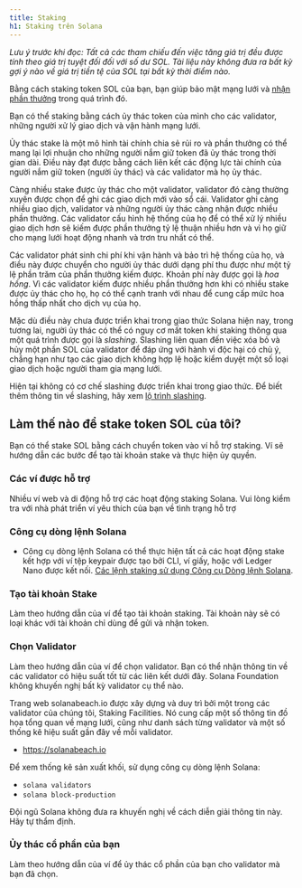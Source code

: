```yaml
---
title: Staking
h1: Staking trên Solana
---
```


_Lưu ý trước khi đọc: Tất cả các tham chiếu đến việc tăng giá trị đều được tính
theo giá trị tuyệt đối đối với số dư SOL. Tài liệu này không đưa ra bất kỳ gợi ý
nào về giá trị tiền tệ của SOL tại bất kỳ thời điểm nào._

Bằng cách staking token SOL của bạn, bạn giúp bảo mật mạng lưới và
[nhận phần thưởng](https://docs.anza.xyz/implemented-proposals/staking-rewards)
trong quá trình đó.

Bạn có thể staking bằng cách ủy thác token của mình cho các validator, những
người xử lý giao dịch và vận hành mạng lưới.

Ủy thác stake là một mô hình tài chính chia sẻ rủi ro và phần thưởng có thể mang
lại lợi nhuận cho những người nắm giữ token đã ủy thác trong thời gian dài. Điều
này đạt được bằng cách liên kết các động lực tài chính của người nắm giữ token
(người ủy thác) và các validator mà họ ủy thác.

Càng nhiều stake được ủy thác cho một validator, validator đó càng thường xuyên
được chọn để ghi các giao dịch mới vào sổ cái. Validator ghi càng nhiều giao
dịch, validator và những người ủy thác càng nhận được nhiều phần thưởng. Các
validator cấu hình hệ thống của họ để có thể xử lý nhiều giao dịch hơn sẽ kiếm
được phần thưởng tỷ lệ thuận nhiều hơn và vì họ giữ cho mạng lưới hoạt động
nhanh và trơn tru nhất có thể.

Các validator phát sinh chi phí khi vận hành và bảo trì hệ thống của họ, và điều
này được chuyển cho người ủy thác dưới dạng phí thu được như một tỷ lệ phần trăm
của phần thưởng kiếm được. Khoản phí này được gọi là _hoa hồng_. Vì các
validator kiếm được nhiều phần thưởng hơn khi có nhiều stake được ủy thác cho
họ, họ có thể cạnh tranh với nhau để cung cấp mức hoa hồng thấp nhất cho dịch vụ
của họ.

Mặc dù điều này chưa được triển khai trong giao thức Solana hiện nay, trong
tương lai, người ủy thác có thể có nguy cơ mất token khi staking thông qua một
quá trình được gọi là _slashing_. Slashing liên quan đến việc xóa bỏ và hủy một
phần SOL của validator để đáp ứng với hành vi độc hại có chủ ý, chẳng hạn như
tạo các giao dịch không hợp lệ hoặc kiểm duyệt một số loại giao dịch hoặc người
tham gia mạng lưới.

Hiện tại không có cơ chế slashing được triển khai trong giao thức. Để biết thêm
thông tin về slashing, hãy xem
[lộ trình slashing](https://docs.anza.xyz/proposals/optimistic-confirmation-and-slashing#slashing-roadmap).

## Làm thế nào để stake token SOL của tôi?

Bạn có thể stake SOL bằng cách chuyển token vào ví hỗ trợ staking. Ví sẽ hướng
dẫn các bước để tạo tài khoản stake và thực hiện ủy quyền.

### Các ví được hỗ trợ

Nhiều ví web và di động hỗ trợ các hoạt động staking Solana. Vui lòng kiểm tra
với nhà phát triển ví yêu thích của bạn về tình trạng hỗ trợ

### Công cụ dòng lệnh Solana

- Công cụ dòng lệnh Solana có thể thực hiện tất cả các hoạt động stake kết hợp
  với ví tệp keypair được tạo bởi CLI, ví giấy, hoặc với Ledger Nano được kết
  nối.
  [Các lệnh staking sử dụng Công cụ Dòng lệnh Solana](https://docs.anza.xyz/cli/examples/delegate-stake).

### Tạo tài khoản Stake

Làm theo hướng dẫn của ví để tạo tài khoản staking. Tài khoản này sẽ có loại
khác với tài khoản chỉ dùng để gửi và nhận token.

### Chọn Validator

Làm theo hướng dẫn của ví để chọn validator. Bạn có thể nhận thông tin về các
validator có hiệu suất tốt từ các liên kết dưới đây. Solana Foundation không
khuyến nghị bất kỳ validator cụ thể nào.

Trang web solanabeach.io được xây dựng và duy trì bởi một trong các validator
của chúng tôi, Staking Facilities. Nó cung cấp một số thông tin đồ họa tổng quan
về mạng lưới, cũng như danh sách từng validator và một số thống kê hiệu suất gần
đây về mỗi validator.

- https://solanabeach.io

Để xem thống kê sản xuất khối, sử dụng công cụ dòng lệnh Solana:

- `solana validators`
- `solana block-production`

Đội ngũ Solana không đưa ra khuyến nghị về cách diễn giải thông tin này. Hãy tự
thẩm định.

### Ủy thác cổ phần của bạn

Làm theo hướng dẫn của ví để ủy thác cổ phần của bạn cho validator mà bạn đã
chọn.
